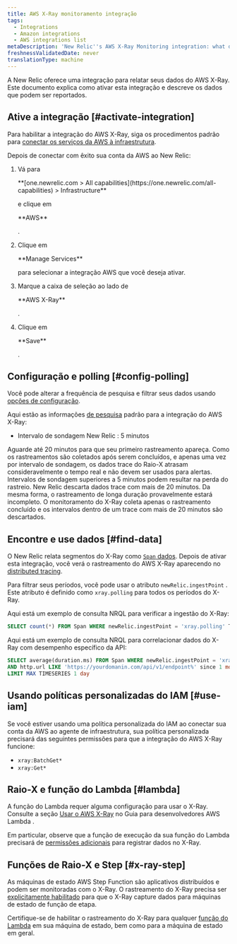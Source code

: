 ```yaml
---
title: AWS X-Ray monitoramento integração
tags:
  - Integrations
  - Amazon integrations
  - AWS integrations list
metaDescription: 'New Relic''s AWS X-Ray Monitoring integration: what data it reports, and how to enable it.'
freshnessValidatedDate: never
translationType: machine
---
```


A New Relic oferece uma integração para relatar seus dados do AWS X-Ray. Este documento explica como ativar esta integração e descreve os dados que podem ser reportados.

## Ative a integração [#activate-integration]

Para habilitar a integração do AWS X-Ray, siga os procedimentos padrão para [conectar os serviços da AWS à infraestrutura](/docs/integrations/amazon-integrations/get-started/connect-aws-infrastructure).

Depois de conectar com êxito sua conta da AWS ao New Relic:

1. Vá para

   <DNT>
     **[one.newrelic.com > All capabilities](https://one.newrelic.com/all-capabilities) > Infrastructure**
   </DNT>

   e clique em

   <DNT>
     **AWS**
   </DNT>

   .

2. Clique em

   <DNT>
     **Manage Services**
   </DNT>

   para selecionar a integração AWS que você deseja ativar.

3. Marque a caixa de seleção ao lado de

   <DNT>
     **AWS X-Ray**
   </DNT>

   .

4. Clique em

   <DNT>
     **Save**
   </DNT>

   .

## Configuração e polling [#config-polling]

Você pode alterar a frequência de pesquisa e filtrar seus dados usando [opções de configuração](/docs/integrations/new-relic-integrations/cloud-integrations/configure-polling-frequency-data-collection-cloud-integrations).

Aqui estão as informações [de pesquisa](/docs/integrations/amazon-integrations/get-started/polling-intervals-aws-integrations) padrão para a integração do AWS X-Ray:

* Intervalo de sondagem New Relic : 5 minutos

<Callout variant="tip">
  Aguarde até 20 minutos para que seu primeiro rastreamento apareça. Como os rastreamentos são coletados após serem concluídos, e apenas uma vez por intervalo de sondagem, os dados trace do Raio-X atrasam consideravelmente o tempo real e não devem ser usados para alertas.
</Callout>

<Callout variant="important">
  Intervalos de sondagem superiores a 5 minutos podem resultar na perda do rastreio. New Relic descarta dados trace com mais de 20 minutos. Da mesma forma, o rastreamento de longa duração provavelmente estará incompleto. O monitoramento do X-Ray coleta apenas o rastreamento concluído e os intervalos dentro de um trace com mais de 20 minutos são descartados.
</Callout>

## Encontre e use dados [#find-data]

O New Relic relata segmentos do X-Ray como [`Span` dados](/docs/data-apis/understand-data/new-relic-data-types/#new-relic-tracing). Depois de ativar esta integração, você verá o rastreamento do AWS X-Ray aparecendo no [distributed tracing](/docs/apm/distributed-tracing/ui-data/understand-use-distributed-tracing-data).

Para filtrar seus períodos, você pode usar o atributo `newRelic.ingestPoint` . Este atributo é definido como `xray.polling` para todos os períodos do X-Ray.

Aqui está um exemplo de consulta NRQL para verificar a ingestão do X-Ray:

```sql
SELECT count(*) FROM Span WHERE newRelic.ingestPoint = 'xray.polling' TIMESERIES
```

Aqui está um exemplo de consulta NRQL para correlacionar dados do X-Ray com desempenho específico da API:

```sql
SELECT average(duration.ms) FROM Span WHERE newRelic.ingestPoint = 'xray.polling' 
AND http.url LIKE 'https://yourdomanin.com/api/v1/endpoint%' since 1 month ago 
LIMIT MAX TIMESERIES 1 day
```

## Usando políticas personalizadas do IAM [#use-iam]

Se você estiver usando uma política personalizada do IAM ao conectar sua conta da AWS ao agente de infraestrutura, sua política personalizada precisará das seguintes permissões para que a integração do AWS X-Ray funcione:

* `xray:BatchGet*`
* `xray:Get*`

## Raio-X e função do Lambda [#lambda]

A função do Lambda requer alguma configuração para usar o X-Ray. Consulte a seção [Usar o AWS X-Ray](https://docs.aws.amazon.com/lambda/latest/dg/services-xray.html) no Guia para desenvolvedores AWS Lambda .

Em particular, observe que a função de execução da sua função do Lambda precisará de [permissões adicionais](https://docs.aws.amazon.com/lambda/latest/dg/services-xray.html#services-xray-permissions) para registrar dados no X-Ray.

## Funções de Raio-X e Step [#x-ray-step]

As máquinas de estado AWS Step Function são aplicativos distribuídos e podem ser monitoradas com o X-Ray. O rastreamento do X-Ray precisa ser [explicitamente habilitado](https://docs.aws.amazon.com/step-functions/latest/dg/concepts-xray-tracing.html) para que o X-Ray capture dados para máquinas de estado de função de etapa.

Certifique-se de habilitar o rastreamento do X-Ray para qualquer [função do Lambda](#lambda) em sua máquina de estado, bem como para a máquina de estado em geral.
